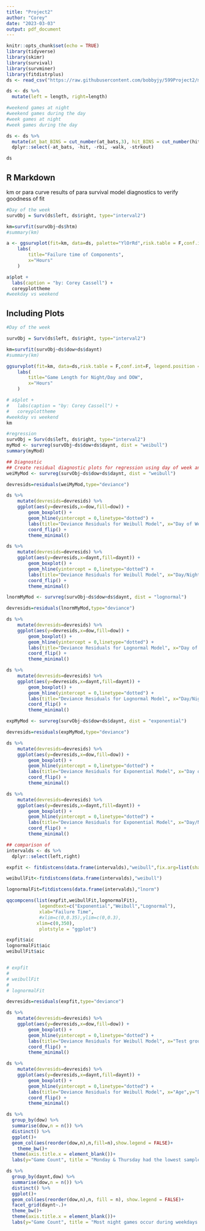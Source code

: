 ---
title: "Project2"
author: "Corey"
date: "2023-03-03"
output: pdf_document
---

```{r setup, include=FALSE}
knitr::opts_chunk$set(echo = TRUE)
library(tidyverse)
library(skimr)
library(survival)
library(survminer)
library(fitdistrplus)
ds <- read_csv("https://raw.githubusercontent.com/bobbyjy/599Project2/main/project2cleaned.csv")

ds <- ds %>% 
  mutate(left = length, right=length)

#weekend games at night
#weekend games during the day
#week games at night
#week games during the day

ds <- ds %>% 
  mutate(at_bat_BINS = cut_number(at_bats,3), hit_BINS = cut_number(hit,3), rbi_BINS = cut_number(rbi, 3), walk_BINS = cut_number(walk, 3), strkout = cut_number(strkout,3), weekend_weekday = ifelse(dow=="Sat" | dow=="Sun", "Weekend", "Weekday")) %>% 
  dplyr::select(-at_bats, -hit, -rbi, -walk, -strkout)

ds
```

## R Markdown

km or para curve
results of para survival model
diagnostics to verify goodness of fit

```{r}
#Day of the week
survObj = Surv(ds$left, ds$right, type="interval2")

km=survfit(survObj~ds$htm)
#summary(km)

a <- ggsurvplot(fit=km, data=ds, palette="YlOrRd",risk.table = F,conf.int=F) +
    labs(
        title="Failure time of Components",
        x="Hours"
    ) 

a$plot + 
  labs(caption = "by: Corey Cassell") + 
  coreyplottheme
#weekday vs weekend
```

## Including Plots
```{r}
#Day of the week

survObj = Surv(ds$left, ds$right, type="interval2")

km=survfit(survObj~ds$dow+ds$daynt)
#summary(km)

ggsurvplot(fit=km, data=ds,risk.table = F,conf.int=F, legend.position = "right") +
    labs(
        title="Game Length for Night/Day and DOW",
        x="Hours"
    ) 

# a$plot + 
#   labs(caption = "by: Corey Cassell") + 
#   coreyplottheme
#weekday vs weekend
km
```
```{r}
#regression
survObj = Surv(ds$left, ds$right, type="interval2")
myMod <- survreg(survObj~ds$dow+ds$daynt, dist = "weibull")
summary(myMod)
```
```{r}
## Diagnostic
## Create residual diagnostic plots for regression using day of week and day/night
weiMyMod <- survreg(survObj~ds$dow+ds$daynt, dist = "weibull")

devresids=residuals(weiMyMod,type="deviance")

ds %>%
    mutate(devresids=devresids) %>%
    ggplot(aes(y=devresids,x=dow,fill=dow)) +
        geom_boxplot() +
        geom_hline(yintercept = 0,linetype="dotted") +
        labs(title="Deviance Residuals for Weibull Model", x="Day of Week",y="Deviance Residuals") +
        coord_flip() +
        theme_minimal()

ds %>%
    mutate(devresids=devresids) %>%
    ggplot(aes(y=devresids,x=daynt,fill=daynt)) +
        geom_boxplot() +
        geom_hline(yintercept = 0,linetype="dotted") +
        labs(title="Deviance Residuals for Weibull Model", x="Day/Night",y="Deviance Residuals") +
        coord_flip() +
        theme_minimal()

lnormMyMod <- survreg(survObj~ds$dow+ds$daynt, dist = "lognormal")

devresids=residuals(lnormMyMod,type="deviance")

ds %>%
    mutate(devresids=devresids) %>%
    ggplot(aes(y=devresids,x=dow,fill=dow)) +
        geom_boxplot() +
        geom_hline(yintercept = 0,linetype="dotted") +
        labs(title="Deviance Residuals for Lognormal Model", x="Day of Week",y="Deviance Residuals") +
        coord_flip() +
        theme_minimal()

ds %>%
    mutate(devresids=devresids) %>%
    ggplot(aes(y=devresids,x=daynt,fill=daynt)) +
        geom_boxplot() +
        geom_hline(yintercept = 0,linetype="dotted") +
        labs(title="Deviance Residuals for Lognormal Model", x="Day/Night",y="Deviance Residuals") +
        coord_flip() +
        theme_minimal()

expMyMod <- survreg(survObj~ds$dow+ds$daynt, dist = "exponential")

devresids=residuals(expMyMod,type="deviance")

ds %>%
    mutate(devresids=devresids) %>%
    ggplot(aes(y=devresids,x=dow,fill=dow)) +
        geom_boxplot() +
        geom_hline(yintercept = 0,linetype="dotted") +
        labs(title="Deviance Residuals for Exponential Model", x="Day of Week",y="Deviance Residuals") +
        coord_flip() +
        theme_minimal()

ds %>%
    mutate(devresids=devresids) %>%
    ggplot(aes(y=devresids,x=daynt,fill=daynt)) +
        geom_boxplot() +
        geom_hline(yintercept = 0,linetype="dotted") +
        labs(title="Deviance Residuals for Exponential Model", x="Day/Night",y="Deviance Residuals") +
        coord_flip() +
        theme_minimal()

```

```{r}
## comparison of 
intervalds <- ds %>% 
  dplyr::select(left,right) 

expfit <- fitdistcens(data.frame(intervalds),"weibull",fix.arg=list(shape=1))

weibullFit<-fitdistcens(data.frame(intervalds),"weibull")

lognormalFit=fitdistcens(data.frame(intervalds),"lnorm")

qqcompcens(list(expfit,weibullFit,lognormalFit),
            legendtext=c("Exponential","Weibull","Lognormal"),
            xlab="Failure Time",
            #xlim=c(0,0.35),ylim=c(0,0.3),
           xlim=c(0,350),
            plotstyle = "ggplot")

expfit$aic
lognormalFit$aic 
weibullFit$aic



```
```{r}
# expfit
# 
# weibullFit
# 
# lognormalFit

devresids=residuals(expfit,type="deviance")

ds %>%
    mutate(devresids=devresids) %>%
    ggplot(aes(y=devresids,x=dow,fill=dow)) +
        geom_boxplot() +
        geom_hline(yintercept = 0,linetype="dotted") +
        labs(title="Deviance Residuals for Weibull Model", x="Test group",y="Deviance Residuals") +
        coord_flip() +
        theme_minimal()

ds %>%
    mutate(devresids=devresids) %>%
    ggplot(aes(y=devresids,x=daynt,fill=daynt)) +
        geom_boxplot() +
        geom_hline(yintercept = 0,linetype="dotted") +
        labs(title="Deviance Residuals for Weibull Model", x="Age",y="Deviance Residuals") +
        coord_flip() +
        theme_minimal()
```

```{r}
ds %>% 
  group_by(dow) %>% 
  summarise(dow,n = n()) %>% 
  distinct() %>% 
  ggplot()+
  geom_col(aes(reorder(dow,n),n,fill=n),show.legend = FALSE)+
    theme_bw()+
  theme(axis.title.x = element_blank())+
  labs(y="Game Count", title = "Monday & Thursday had the lowest sample representation:")

ds %>% 
  group_by(daynt,dow) %>% 
  summarise(dow,n = n()) %>% 
  distinct() %>% 
  ggplot()+
  geom_col(aes(reorder(dow,n),n, fill = n), show.legend = FALSE)+
  facet_grid(daynt~.)+
  theme_bw()+
  theme(axis.title.x = element_blank())+
  labs(y="Game Count", title = "Most night games occur during weekdays:")


```





